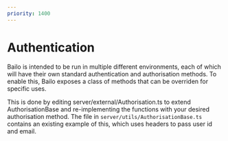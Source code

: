 ```yaml
---
priority: 1400
---
```



# Authentication

Bailo is intended to be run in multiple different environments, each of which will have their own standard
authentication and authorisation methods. To enable this, Bailo exposes a class of methods that can be overriden for
specific uses.

This is done by editing server/external/Authorisation.ts to extend AuthorisationBase and re-implementing the functions
with your desired authorisation method. The file in `server/utils/AuthorisationBase.ts` contains an existing example of
this, which uses headers to pass user id and email.

